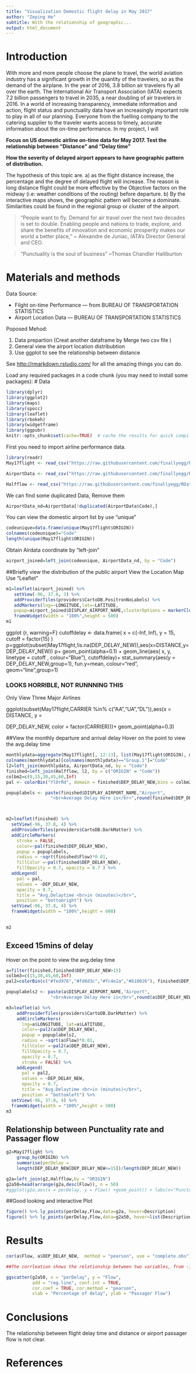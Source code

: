 ```yaml
---
title: "Visualization Demostic flight delay in May 2017"
author: "Zeping He"
subtitle: With the relationship of geographic...
output: html_document
---
```



# Introduction
With more and more people choose the plane to travel, the world aviation industry has a significant growth in the quantity of the travelers, so as the demand of the airplane. In the year of 2016, 3.8 billion air travelers fly all over the earth. The International Air Transport Association (IATA) expects 7.2 billion passengers to travel in 2035, a near doubling of air travelers in 2016. In a world of increasing transparency, immediate information and action, flight status and punctuality data have an increasingly important role to play in all of our planning. Everyone from the fuelling company to the catering supplier to the traveler wants access to timely, accurate information about the on-time performance. In my project, I will 

**Focus on US domestic airline on-time data for May 2017. Test the relationship between "Distance" and "Delay time"**

**How the severity of delayed airport appears to have geographic pattern of distribution.**

The hypothesis of this topic are. a) as the flight distance increase, the percentage and the degree of delayed flight will increase. The reason is long distance flight could be more effective by the Objective factors on the midway (i.e: weather conditions of the routing) before departure.  b) By the interactive maps shows, the geographic pattern will become a dominate. Similarities could be found in the regional group or cluster of the airport. 

> “People want to fly. Demand for air travel over the next two decades is set to double. Enabling people and nations to trade, explore, and share the benefits of innovation and economic prosperity makes our world a better place,”   ~ Alexandre de Juniac, IATA’s Director General and CEO. 


> “Punctuality is the soul of business” ~Thomas Chandler Halliburton 

# Materials and methods

Data Source:

* Filght on-time Performance --- from BUREAU OF TRANSPORTATION STATISTICS
* Airport Location Data --- BUREAU OF TRANSPORTATION STATISTICS

Poposed Mehod:

1. Data prepartion (Creat another dataframe by Merge two csv file )
2. General view the airport location distribubtion
3. Use ggplot to see the relationship between distance 

See [http://rmarkdown.rstudio.com/](http://rmarkdown.rstudio.com/) for all the amazing things you can do.

Load any required packages in a code chunk (you may need to install some packages):
# Data
```r
library(dplyr)
library(ggplot2)
library(maps)
library(spocc)
library(leaflet)
library(rbokeh)
library(widgetframe)
library(ggpubr)
knitr::opts_chunk$set(cache=TRUE)  # cache the results for quick compiling
```

First you need to import airline performance data.
```r
library(readr)
May17flight <- read_csv("https://raw.githubusercontent.com/finallyegg/RDataScience_Project/master/data/May17flight.csv")

AirportData <- read_csv("https://raw.githubusercontent.com/finallyegg/RDataScience_Project/master/data/AirportData.csv")

Halfflow <- read_csv("https://raw.githubusercontent.com/finallyegg/RDataScience_Project/master/data/Halfflow.csv")

```

We can find some duplicated Data, Remove them
```r
AirportData_nd=AirportData[!duplicated(AirportData$Code),]
```

You can view the domestic airport list by use "unique"
```r
codeunique=data.frame(unique(May17flight$ORIGIN))
colnames(codeunique)="Code"
length(unique(May17flight$ORIGIN))
```

Obtain Airdata coordinate by "left-join"
```r
airport_joined=left_join(codeunique, AirportData_nd, by = "Code")

```
##Briefly view the distribution of the public airport
View the Location Map Use "Leaflet"
```r
m1=leaflet(airport_joined) %>% 
   setView(-96, 37.8, 3) %>% 
   addProviderTiles(providers$CartoDB.PositronNoLabels) %>%  
   addMarkers(lng=~LONGITUDE,lat=~LATITUDE,
   popup=airport_joined$DISPLAY_AIRPORT_NAME,clusterOptions = markerClusterOptions()) %>% 
   frameWidget(width = "100%",height = 500)
m1
```

ggplot
{r, warning=F}
cutoffdelay <- data.frame( x = c(-Inf, Inf), y = 15, cutoff = factor(15) )
p=ggplot(subset(May17flight,!is.na(DEP_DELAY_NEW)),aes(x=DISTANCE,y=DEP_DELAY_NEW))
p+
   geom_point(alpha=0.1) +
   geom_line(aes( x, y, linetype = cutoff , colour="Blue"), cutoffdelay)+
   stat_summary(aes(y = DEP_DELAY_NEW,group=1), fun.y=mean, colour="red", geom="line",group=1)



### LOOKS HORRIBLE, NOT RUNNNING THIS

Only View Three Major Airlines

ggplot(subset(May17flight,CARRIER %in% c("AA","UA","DL")),aes(x = DISTANCE, y = 

DEP_DELAY_NEW, color = factor(CARRIER)))+ geom_point(alpha=0.3)


##View the monthly departure and arrival delay 
Hover on the point to view the avg.delay time

```r
monthlydata=aggregate(May17flight[, 12:13], list(May17flight$ORIGIN), mean,na.rm=T)
colnames(monthlydata)[colnames(monthlydata)=="Group.1"]="Code"
l2=left_join(monthlydata, AirportData_nd, by = "Code")
finished=left_join(Halfflow, l2, by = c("ORIGIN" = "Code"))
colbm2=c(0,15,30,45,60,Inf)
pal <- colorBin("YlOrRd", domain = finished$DEP_DELAY_NEW,bins = colbm2)

```


```r
popuplabels <- paste(finished$DISPLAY_AIRPORT_NAME,"Airport",
                 "<br>Average Delay Here is</br>",round(finished$DEP_DELAY_NEW),"minutes")



m2=leaflet(finished) %>% 
  setView(-96, 37.8, 4) %>% 
  addProviderTiles(providers$CartoDB.DarkMatter) %>%
  addCircleMarkers(
    stroke = FALSE,
    color=~pal(finished$DEP_DELAY_NEW),
    popup = popuplabels,
    radius = ~sqrt(finished$Flow)*0.01,
    fillColor =~pal(finished$DEP_DELAY_NEW),
    fillOpacity = 0.7, opacity = 0.7 ) %>% 
  addLegend(
    pal = pal, 
    values = ~DEP_DELAY_NEW, 
    opacity = 0.7, 
    title = "Avg.Delaytime <br>in (minutes)</br>",
    position = "bottomright") %>% 
  setView(-96, 37.8, 4) %>% 
  frameWidget(width = "100%",height = 600)

  
m2
```

## Exceed 15mins of delay
Hover on the point to view the avg.delay time

```r
a=filter(finished,finished$DEP_DELAY_NEW>15)
colbm3=c(15,30,45,60,Inf)
pal2=colorBin(c("#fed976","#fd8d3c","#fc4e2a","#b10026"), finished$DEP_DELAY_NEW, bins=colbm3)
```



```r
popuplabels2 <- paste(a$DISPLAY_AIRPORT_NAME,"Airport",
                 "<br>Average Delay Here is</br>",round(a$DEP_DELAY_NEW),"minutes")

m3=leaflet(a) %>% 
    addProviderTiles(providers$CartoDB.DarkMatter) %>% 
    addCircleMarkers(
      lng=a$LONGITUDE, lat=a$LATITUDE,
      color=~pal2(a$DEP_DELAY_NEW),
      popup = popuplabels2,
      radius = ~sqrt(a$Flow)*0.01,
      fillColor =~pal2(a$DEP_DELAY_NEW),
      fillOpacity = 0.7, 
      opacity = 0.7,
      stroke = FALSE) %>% 
    addLegend(
      pal = pal2, 
      values = ~DEP_DELAY_NEW, 
      opacity = 0.7, 
      title = "Avg.Delaytime <br>in (minutes)</br>",
      position = "bottomleft") %>% 
  setView(-96, 37.8, 4) %>% 
  frameWidget(width = "100%",height = 500)
m3
```

## Relationship between Punctuality rate and Passager flow
```r
g2=May17flight %>%
    group_by(ORIGIN) %>%
    summarise(perDelay =   
    length(DEP_DELAY_NEW[DEP_DELAY_NEW<=15])/length(DEP_DELAY_NEW))

g2a=left_join(g2,Halfflow,by = "ORIGIN")
g2a50=head(arrange(g2a,desc(Flow)), n = 50)
#ggplot(g2a,aes(x = perDelay, y = Flow)) +geom_point() + labs(x="Punctuality rate",y="Passager flow")
```

##Good looking and interactive Plot 
```r
figure() %>% ly_points(perDelay,Flow,data=g2a, hover=Description)
figure() %>% ly_points(perDelay,Flow,data=g2a50, hover=list(Description,Flow,perDelay)) 
```

# Results
```r
cor(a$Flow, a$DEP_DELAY_NEW,  method = "pearson", use = "complete.obs")

##The corrleation shows the relationship between two variables, from -1 to 1. Bigger abs value is, more clear the relation.

ggscatter(g2a50, x = "perDelay", y = "Flow", 
          add = "reg.line", conf.int = TRUE, 
          cor.coef = TRUE, cor.method = "pearson",
          xlab = "Percentage of delay", ylab = "Passager Flow")
```


# Conclusions

The relationship between flight delay time and  distance or airport passager flow is not clear. 

# References

